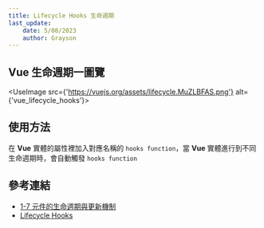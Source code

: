 ```yaml
---
title: Lifecycle Hooks 生命週期
last_update:
    date: 5/08/2023
    author: Grayson
---
```



## Vue 生命週期一圖覽
<UseImage src={'https://vuejs.org/assets/lifecycle.MuZLBFAS.png'} alt={'vue_lifecycle_hooks'}></UseImage>

## 使用方法
在 **Vue** 實體的屬性裡加入對應名稱的 `hooks function`，當 **Vue** 實體進行到不同生命週期時，會自動觸發 `hooks function`


## 參考連結
* [1-7 元件的生命週期與更新機制](https://book.vue.tw/CH1/1-7-lifecycle.html)
* [Lifecycle Hooks](https://vuejs.org/guide/essentials/lifecycle.html)

<UseGiscus></UseGiscus>